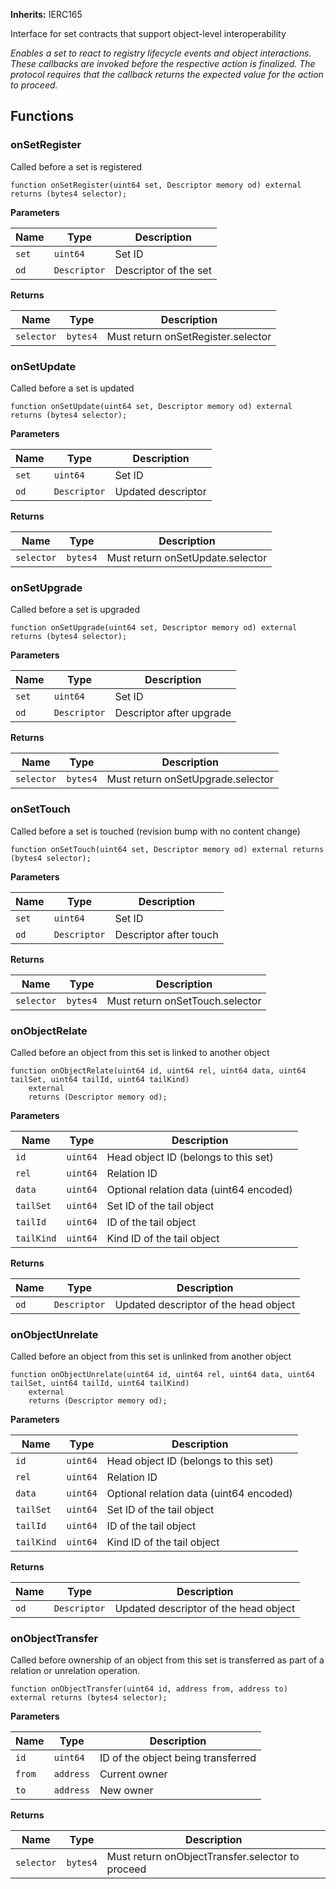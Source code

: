 **Inherits:**
IERC165

Interface for set contracts that support object-level interoperability

*Enables a set to react to registry lifecycle events and object interactions.
These callbacks are invoked *before* the respective action is finalized.
The protocol requires that the callback returns the expected value for the action to proceed.*


## Functions
### onSetRegister

Called before a set is registered


```solidity
function onSetRegister(uint64 set, Descriptor memory od) external returns (bytes4 selector);
```
**Parameters**

|Name|Type|Description|
|----|----|-----------|
|`set`|`uint64`|Set ID|
|`od`|`Descriptor`|Descriptor of the set|

**Returns**

|Name|Type|Description|
|----|----|-----------|
|`selector`|`bytes4`|Must return onSetRegister.selector|


### onSetUpdate

Called before a set is updated


```solidity
function onSetUpdate(uint64 set, Descriptor memory od) external returns (bytes4 selector);
```
**Parameters**

|Name|Type|Description|
|----|----|-----------|
|`set`|`uint64`|Set ID|
|`od`|`Descriptor`|Updated descriptor|

**Returns**

|Name|Type|Description|
|----|----|-----------|
|`selector`|`bytes4`|Must return onSetUpdate.selector|


### onSetUpgrade

Called before a set is upgraded


```solidity
function onSetUpgrade(uint64 set, Descriptor memory od) external returns (bytes4 selector);
```
**Parameters**

|Name|Type|Description|
|----|----|-----------|
|`set`|`uint64`|Set ID|
|`od`|`Descriptor`|Descriptor after upgrade|

**Returns**

|Name|Type|Description|
|----|----|-----------|
|`selector`|`bytes4`|Must return onSetUpgrade.selector|


### onSetTouch

Called before a set is touched (revision bump with no content change)


```solidity
function onSetTouch(uint64 set, Descriptor memory od) external returns (bytes4 selector);
```
**Parameters**

|Name|Type|Description|
|----|----|-----------|
|`set`|`uint64`|Set ID|
|`od`|`Descriptor`|Descriptor after touch|

**Returns**

|Name|Type|Description|
|----|----|-----------|
|`selector`|`bytes4`|Must return onSetTouch.selector|


### onObjectRelate

Called before an object from this set is linked to another object


```solidity
function onObjectRelate(uint64 id, uint64 rel, uint64 data, uint64 tailSet, uint64 tailId, uint64 tailKind)
    external
    returns (Descriptor memory od);
```
**Parameters**

|Name|Type|Description|
|----|----|-----------|
|`id`|`uint64`|Head object ID (belongs to this set)|
|`rel`|`uint64`|Relation ID|
|`data`|`uint64`|Optional relation data (uint64 encoded)|
|`tailSet`|`uint64`|Set ID of the tail object|
|`tailId`|`uint64`|ID of the tail object|
|`tailKind`|`uint64`|Kind ID of the tail object|

**Returns**

|Name|Type|Description|
|----|----|-----------|
|`od`|`Descriptor`|Updated descriptor of the head object|


### onObjectUnrelate

Called before an object from this set is unlinked from another object


```solidity
function onObjectUnrelate(uint64 id, uint64 rel, uint64 data, uint64 tailSet, uint64 tailId, uint64 tailKind)
    external
    returns (Descriptor memory od);
```
**Parameters**

|Name|Type|Description|
|----|----|-----------|
|`id`|`uint64`|Head object ID (belongs to this set)|
|`rel`|`uint64`|Relation ID|
|`data`|`uint64`|Optional relation data (uint64 encoded)|
|`tailSet`|`uint64`|Set ID of the tail object|
|`tailId`|`uint64`|ID of the tail object|
|`tailKind`|`uint64`|Kind ID of the tail object|

**Returns**

|Name|Type|Description|
|----|----|-----------|
|`od`|`Descriptor`|Updated descriptor of the head object|


### onObjectTransfer

Called before ownership of an object from this set is transferred
as part of a relation or unrelation operation.


```solidity
function onObjectTransfer(uint64 id, address from, address to) external returns (bytes4 selector);
```
**Parameters**

|Name|Type|Description|
|----|----|-----------|
|`id`|`uint64`|ID of the object being transferred|
|`from`|`address`|Current owner|
|`to`|`address`|New owner|

**Returns**

|Name|Type|Description|
|----|----|-----------|
|`selector`|`bytes4`|Must return onObjectTransfer.selector to proceed|


